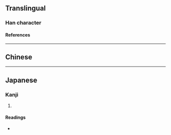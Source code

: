 {{character info}}
==Translingual==

===Han character===
{{Han char|rn=60|rad=彳|as=07|sn=10|four=21221|canj=HOYLH|ids=⿰彳步}}

====References====
{{Han ref|kx=0367.100|dkj=10109|dj=0690.090|hdz=20825.010|uh=5F8F}}

----

==Chinese==
{{zh-see|陟|v}}

----

==Japanese==

===Kanji===
{{ja-kanji|grade=|rs=彳07}}

# {{rfdef|ja|sort=彳07}}

====Readings====
* {{ja-readings|on=[[ちょく]] (choku)|kun=[[のぼる]] (noboru)}}